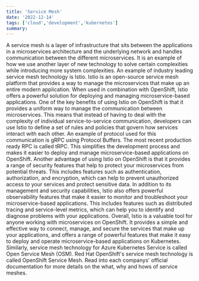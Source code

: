 ```yaml
---
title: 'Service Mesh'
date: '2022-12-14'
tags: ['cloud','development','kubernetes']
summary:  
---
```


A service mesh is a layer of infrastructure that sits between the applications in a microservices architecture and the underlying network and handles communication between the different microservices. 
It is an example of how we use another layer of new technology to solve certain complexities while introducing more system complexities.
An example of industry leading service mesh technology is Istio.
Istio is an open-source service mesh platform that provides a way to manage the microservices that make up an entire modern application. 
When used in combination with OpenShift, Istio offers a powerful solution for deploying and managing microservice-based applications.
One of the key benefits of using Istio on OpenShift is that it provides a uniform way to manage the communication between microservices. 
This means that instead of having to deal with the complexity of individual service-to-service communication, developers can use Istio to define a set of rules and policies that govern how services interact with each other. 
An example of protocol used for this communication is gRPC using Protocol Buffers. The most recent production ready RPC is called tRPC.
This simplifies the development process and makes it easier to deploy and manage microservice-based applications on OpenShift.
Another advantage of using Istio on OpenShift is that it provides a range of security features that help to protect your microservices from potential threats. 
This includes features such as authentication, authorization, and encryption, which can help to prevent unauthorized access to your services and protect sensitive data.
In addition to its management and security capabilities, Istio also offers powerful observability features that make it easier to monitor and troubleshoot your microservice-based applications. 
This includes features such as distributed tracing and service-level metrics, which can help you to identify and diagnose problems with your applications.
Overall, Istio is a valuable tool for anyone working with microservices on OpenShift. 
It provides a simple and effective way to connect, manage, and secure the services that make up your applications, and offers a range of powerful features that make it easy to deploy and operate microservice-based applications on Kubernetes.
Similarly, service mesh technology for Azure Kubernetes Service is called Open Service Mesh (OSM).
Red Hat OpenShift's service mesh technology is called OpenShift Service Mesh.
Read into each companys' official documentation for more details on the what, why and hows of service meshes.